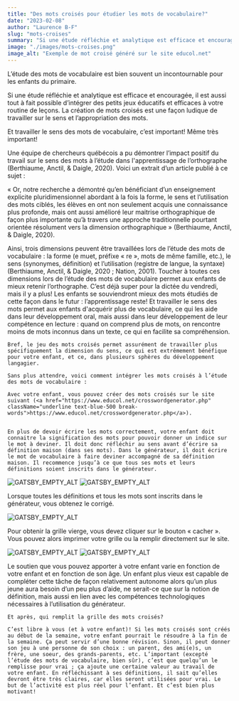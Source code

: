 ```yaml
---
title: "Des mots croisés pour étudier les mots de vocabulaire?"
date: "2023-02-08"
author: "Laurence B-F"
slug: "mots-croises"
summary: "Si une étude réfléchie et analytique est efficace et encouragée, il est aussi tout à fait possible d’intégrer des petits jeux éducatifs et efficaces à votre routine de leçons. La création de mots croisés est une façon ludique de travailler sur le sens et l’appropriation des mots."
image: "./images/mots-croises.png"
image_alt: "Exemple de mot croisé généré sur le site educol.net"
---
```


<p className="p-4 font-mulish">L’étude des mots de vocabulaire est bien souvent un incontournable pour les enfants du primaire.</p>


<p className="p-4 font-mulish">Si une étude réfléchie et analytique est efficace et encouragée, il est aussi tout à fait possible d’intégrer des petits jeux éducatifs et efficaces à votre routine de leçons. La création de mots croisés est une façon ludique de travailler sur le sens et l’appropriation des mots.</p>

<p className="p-4 font-mulish">Et travailler le sens des mots de vocabulaire, c’est important! Même très important!</p>

<p className="p-4 font-mulish">Une équipe de chercheurs québécois a pu démontrer l’impact positif du travail sur le sens des mots à l’étude dans l'apprentissage de l’orthographe (Berthiaume, Anctil, & Daigle, 2020). Voici un extrait d’un article publié à ce sujet :</p>

<p className="p-4 font-mulish">« Or, notre recherche a démontré qu’en bénéficiant d’un enseignement explicite pluridimensionnel abordant à la fois la forme, le sens et l’utilisation des mots ciblés, les élèves en ont non seulement acquis une connaissance plus profonde, mais ont aussi amélioré leur maitrise orthographique de façon plus importante qu’à travers une approche traditionnelle pourtant orientée résolument vers la dimension orthographique » (Berthiaume, Anctil, & Daigle, 2020).</p>

<div className="flex flex-col gap-4 p-4 font-mulish">
    Ainsi, trois dimensions peuvent être travaillées lors de l’étude des mots de vocabulaire : la forme (e muet, préfixe « re », mots de même famille, etc.), le sens (synonymes, définition) et l’utilisation (registre de langue, la syntaxe) (Berthiaume, Anctil, & Daigle, 2020 ; Nation, 2001). Toucher à toutes ces dimensions lors de l’étude des mots de vocabulaire permet aux enfants de mieux retenir l’orthographe. C’est déjà super pour la dictée du vendredi, mais il y a plus! Les enfants se souviendront mieux des mots étudiés de cette façon dans le futur : l’apprentissage reste! Et travailler le sens des mots permet aux enfants d'acquérir plus de vocabulaire, ce qui les aide dans leur développement oral, mais aussi dans leur développement de leur compétence en lecture : quand on comprend plus de mots, on rencontre moins de mots inconnus dans un texte, ce qui en facilite sa compréhension. 

    Bref, le jeu des mots croisés permet assurément de travailler plus spécifiquement la dimension du sens, ce qui est extrêmement bénéfique pour votre enfant, et ce, dans plusieurs sphères du développement langagier. 
    
    Sans plus attendre, voici comment intégrer les mots croisés à l’étude des mots de vocabulaire : 
    
    Avec votre enfant, vous pouvez créer des mots croisés sur le site suivant (<a href="https://www.educol.net/crosswordgenerator.php" className="underline text-blue-500 break-words">https://www.educol.net/crosswordgenerator.php</a>).


    En plus de devoir écrire les mots correctement, votre enfant doit connaitre la signification des mots pour pouvoir donner un indice sur le mot à deviner. Il doit donc réfléchir au sens avant d’écrire sa définition maison (dans ses mots). Dans le générateur, il doit écrire le mot de vocabulaire à faire deviner accompagné de sa définition maison. Il recommence jusqu’à ce que tous ses mots et leurs définitions soient inscrits dans le générateur. 
</div>

![GATSBY_EMPTY_ALT](./images/image_1.png)
![GATSBY_EMPTY_ALT](./images/image_2.png)


<p className="p-4 font-mulish">Lorsque toutes les définitions et tous les mots sont inscrits dans le générateur, vous obtenez le corrigé.</p>

![GATSBY_EMPTY_ALT](./images/image_3.png)

<p className="p-4 font-mulish">Pour obtenir la grille vierge, vous devez cliquer sur le bouton « cacher ». Vous pouvez alors imprimer votre grille ou la remplir directement sur le site.</p>

![GATSBY_EMPTY_ALT](./images/image_4.png)
![GATSBY_EMPTY_ALT](./images/image_5.png)


<div className="flex flex-col p-4 gap-4 font-mulish">
    Le soutien que vous pouvez apporter à votre enfant varie en fonction de votre enfant et en fonction de son âge. Un enfant plus vieux est capable de compléter cette tâche de façon relativement autonome alors qu’un plus jeune aura besoin d’un peu plus d’aide, ne serait-ce que sur la notion de définition, mais aussi en lien avec les compétences technologiques nécessaires à l’utilisation du générateur. 

    Et après, qui remplit la grille des mots croisés?

    C’est libre à vous (et à votre enfant)! Si les mots croisés sont créés au début de la semaine, votre enfant pourrait le résoudre à la fin de la semaine. Ça peut servir d’une bonne révision. Sinon, il peut donner son jeu à une personne de son choix : un parent, des ami(e)s, un frère, une soeur, des grands-parents, etc. L’important (excepté l’étude des mots de vocabulaire, bien sûr), c’est que quelqu’un le remplisse pour vrai ; ça ajoute une certaine valeur au travail de votre enfant. En réfléchissant à ses définitions, il sait qu’elles devront être très claires, car elles seront utilisées pour vrai. Le but de l’activité est plus réel pour l’enfant. Et c’est bien plus motivant!
</div>

